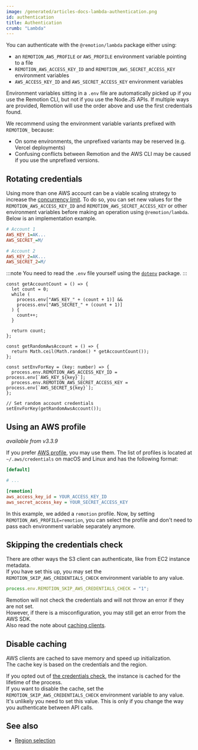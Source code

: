 ```yaml
---
image: /generated/articles-docs-lambda-authentication.png
id: authentication
title: Authentication
crumb: "Lambda"
---
```


You can authenticate with the `@remotion/lambda` package either using:

- an `REMOTION_AWS_PROFILE` or `AWS_PROFILE` environment variable pointing to a file
- `REMOTION_AWS_ACCESS_KEY_ID` and `REMOTION_AWS_SECRET_ACCESS_KEY` environment variables
- `AWS_ACCESS_KEY_ID` and `AWS_SECRET_ACCESS_KEY` environment variables

Environment variables sitting in a `.env` file are automatically picked up if you use the Remotion CLI, but not if you use the Node.JS APIs. If multiple ways are provided, Remotion will use the order above and use the first credentials found.

We recommend using the environment variable variants prefixed with `REMOTION_` because:

- On some environments, the unprefixed variants may be reserved (e.g. Vercel deployments)
- Confusing conflicts between Remotion and the AWS CLI may be caused if you use the unprefixed versions.

## Rotating credentials

Using more than one AWS account can be a viable scaling strategy to increase the [concurrency limit](/docs/lambda/concurrency). To do so, you can set new values for the `REMOTION_AWS_ACCESS_KEY_ID` and `REMOTION_AWS_SECRET_ACCESS_KEY` or other environment variables before making an operation using `@remotion/lambda`. Below is an implementation example.

```ini title=".env"
# Account 1
AWS_KEY_1=AK...
AWS_SECRET_=M/

# Account 2
AWS_KEY_2=AK...
AWS_SECRET_2=M/
```

:::note
You need to read the `.env` file yourself using the [`dotenv`](https://npmjs.org/packages/dotenv) package.
:::

```tsx twoslash title="rotate-credentials.ts"
const getAccountCount = () => {
  let count = 0;
  while (
    process.env["AWS_KEY_" + (count + 1)] &&
    process.env["AWS_SECRET_" + (count + 1)]
  ) {
    count++;
  }

  return count;
};

const getRandomAwsAccount = () => {
  return Math.ceil(Math.random() * getAccountCount());
};

const setEnvForKey = (key: number) => {
  process.env.REMOTION_AWS_ACCESS_KEY_ID = process.env[`AWS_KEY_${key}`];
  process.env.REMOTION_AWS_SECRET_ACCESS_KEY = process.env[`AWS_SECRET_${key}`];
};

// Set random account credentials
setEnvForKey(getRandomAwsAccount());
```

## Using an AWS profile

_available from v3.3.9_

If you prefer [AWS profile](https://docs.aws.amazon.com/cli/latest/userguide/cli-configure-profiles.html), you may use them. The list of profiles is located at `~/.aws/credentials` on macOS and Linux and has the following format:

```ini title="~/.aws/credentials"
[default]

# ...

[remotion]
aws_access_key_id = YOUR_ACCESS_KEY_ID
aws_secret_access_key = YOUR_SECRET_ACCESS_KEY
```

In this example, we added a `remotion` profile. Now, by setting `REMOTION_AWS_PROFILE=remotion`, you can select the profile and don't need to pass each environment variable separately anymore.

## Skipping the credentials check<AvailableFrom v="4.0.160"/>

There are other ways the S3 client can authenticate, like from EC2 instance metadata.  
If you have set this up, you may set the `REMOTION_SKIP_AWS_CREDENTIALS_CHECK` environment variable to any value.

```ts
process.env.REMOTION_SKIP_AWS_CREDENTIALS_CHECK = "1";
```

Remotion will not check the credentials and will not throw an error if they are not set.  
However, if there is a misconfiguration, you may still get an error from the AWS SDK.  
Also read the note about [caching clients](#disable-caching).

## Disable caching<AvailableFrom v="4.0.160"/>

AWS clients are cached to save memory and speed up initialization.  
The cache key is based on the credentials and the region.

If you opted out of [the credentials check](#skipping-the-credentials-check), the instance is cached for the lifetime of the process.  
If you want to disable the cache, set the `REMOTION_SKIP_AWS_CREDENTIALS_CHECK` environment variable to any value.  
It's unlikely you need to set this value. This is only if you change the way you authenticate between API calls.

## See also

- [Region selection](/docs/lambda/region-selection)

